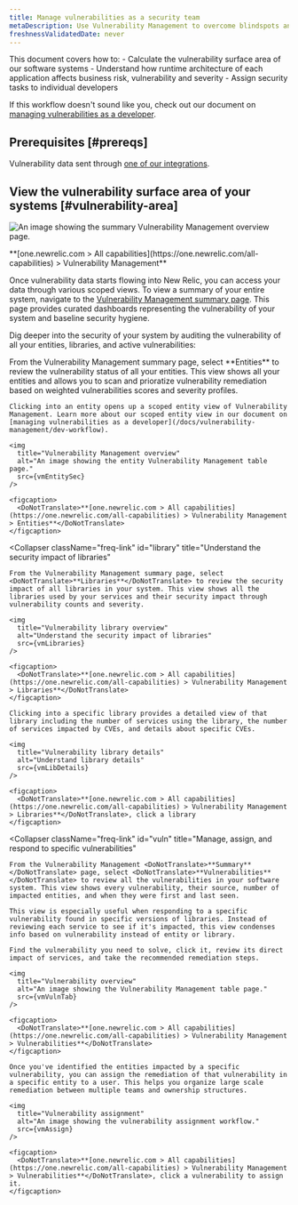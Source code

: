 ```yaml
---
title: Manage vulnerabilities as a security team
metaDescription: Use Vulnerability Management to overcome blindspots and assign remediation to developers as a security team.
freshnessValidatedDate: never
---
```








This document covers how to: 
    - Calculate the vulnerability surface area of our software systems
    - Understand how runtime architecture of each application affects business risk, vulnerability and severity
    - Assign security tasks to individual developers

If this workflow doesn't sound like you, check out our document on [managing vulnerabilities as a developer](/docs/vulnerability-management/dev-workflow).

## Prerequisites [#prereqs]

Vulnerability data sent through [one of our integrations](/docs/vulnerability-management/integrations/overview).

## View the vulnerability surface area of your systems [#vulnerability-area]

<img
  title="Vulnerability Management overview"
  alt="An image showing the summary Vulnerability Management overview page."
  src={vmOverview}
/>

<figcaption>
  <DoNotTranslate>**[one.newrelic.com > All capabilities](https://one.newrelic.com/all-capabilities) > Vulnerability Management**</DoNotTranslate>
</figcaption>

Once vulnerability data starts flowing into New Relic, you can access your data through various scoped views. To view a summary of your entire system, navigate to the [Vulnerability Management summary page](https://one.newrelic.com/vulnerability-management). This page provides curated dashboards representing the vulnerability of your system and baseline security hygiene. 

Dig deeper into the security of your system by auditing the vulnerability of all your entities, libraries, and active vulnerabilities:

<CollapserGroup>
  <Collapser
    className="freq-link"
    id="entity"
    title="Manage vulnerabilities for all your entities"
  >
    From the Vulnerability Management summary page, select <DoNotTranslate>**Entities**</DoNotTranslate> to review the vulnerability status of all your entities. This view shows all your entities and allows you to scan and prioratize vulnerability remediation based on weighted vulnerabilities scores and severity profiles.

    Clicking into an entity opens up a scoped entity view of Vulnerability Management. Learn more about our scoped entity view in our document on [managing vulnerabilities as a developer](/docs/vulnerability-management/dev-workflow).
    
    <img
      title="Vulnerability Management overview"
      alt="An image showing the entity Vulnerability Management table page."
      src={vmEntitySec}
    />

    <figcaption>
      <DoNotTranslate>**[one.newrelic.com > All capabilities](https://one.newrelic.com/all-capabilities) > Vulnerability Management > Entities**</DoNotTranslate>
    </figcaption>

  </Collapser>

  <Collapser
    className="freq-link"
    id="library"
    title="Understand the security impact of libraries"
  >
    From the Vulnerability Management summary page, select <DoNotTranslate>**Libraries**</DoNotTranslate> to review the security impact of all libraries in your system. This view shows all the libraries used by your services and their security impact through vulnerability counts and severity. 
    
    <img
      title="Vulnerability library overview"
      alt="Understand the security impact of libraries"
      src={vmLibraries}
    />

    <figcaption>
      <DoNotTranslate>**[one.newrelic.com > All capabilities](https://one.newrelic.com/all-capabilities) > Vulnerability Management > Libraries**</DoNotTranslate>
    </figcaption>

    Clicking into a specific library provides a detailed view of that library including the number of services using the library, the number of services impacted by CVEs, and details about specific CVEs.

    <img
      title="Vulnerability library details"
      alt="Understand library details"
      src={vmLibDetails}
    />

    <figcaption>
      <DoNotTranslate>**[one.newrelic.com > All capabilities](https://one.newrelic.com/all-capabilities) > Vulnerability Management > Libraries**</DoNotTranslate>, click a library
    </figcaption>

  </Collapser>

  <Collapser
    className="freq-link"
    id="vuln"
    title="Manage, assign, and respond to specific vulnerabilities"
  >
    From the Vulnerability Management <DoNotTranslate>**Summary**</DoNotTranslate> page, select <DoNotTranslate>**Vulnerabilities**</DoNotTranslate> to review all the vulnerabilities in your software system. This view shows every vulnerability, their source, number of impacted entities, and when they were first and last seen. 

    This view is especially useful when responding to a specific vulnerability found in specific versions of libraries. Instead of reviewing each service to see if it's impacted, this view condenses info based on vulnerability instead of entity or library.
    
    Find the vulnerability you need to solve, click it, review its direct impact of services, and take the recommended remediation steps.

    <img
      title="Vulnerability overview"
      alt="An image showing the Vulnerability Management table page."
      src={vmVulnTab}
    />

    <figcaption>
      <DoNotTranslate>**[one.newrelic.com > All capabilities](https://one.newrelic.com/all-capabilities) > Vulnerability Management > Vulnerabilities**</DoNotTranslate>
    </figcaption>

    Once you've identified the entities impacted by a specific vulnerability, you can assign the remediation of that vulnerability in a specific entity to a user. This helps you organize large scale remediation between multiple teams and ownership structures. 

    <img
      title="Vulnerability assignment"
      alt="An image showing the vulnerability assignment workflow."
      src={vmAssign}
    />

    <figcaption>
      <DoNotTranslate>**[one.newrelic.com > All capabilities](https://one.newrelic.com/all-capabilities) > Vulnerability Management > Vulnerabilities**</DoNotTranslate>, click a vulnerability to assign it.
    </figcaption>

  </Collapser>
</CollapserGroup>
